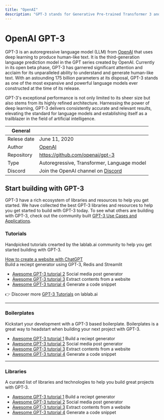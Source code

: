 ```yaml
---
title: "OpenAI"
description: "GPT-3 stands for Generative Pre-trained Transformer 3 and it is an autoregressive language model that uses deep learning to produce human-like text. It is the third-generation language prediction model in the GPT-n series created by OpenAI. GPT-3 is currently in open beta."
---
```


# OpenAI GPT-3
GPT-3 is an autoregressive language model (LLM) from [OpenAI](https://lablab.ai/tech/openai/) that uses deep learning to produce human-like text. It is the third-generation language prediction model in the GPT series created by OpenAI. Currently in its open beta phase, GPT-3 has garnered significant attention and acclaim for its unparalleled ability to understand and generate human-like text. With an astounding 175 billion parameters at its disposal, GPT-3 stands as one of the most expansive and powerful language models ever constructed at the time of its release.

GPT-3's exceptional performance is not only limited to its sheer size but also stems from its highly refined architecture. Harnessing the power of deep learning, GPT-3 delivers consistently accurate and relevant results, elevating the standard for language models and establishing itself as a trailblazer in the field of artificial intelligence.

| General  |  |
| --- | --- |
| Relese date |  June 11, 2020 |
| Author | [OpenAI](https://lablab.ai/tech/openai/)  |
| Repository | https://github.com/openai/gpt-3 |
| Type | Autoregressive, Transformer, Language model |
| Discord | Join the OpenAI channel on [Discord](https://discord.gg/7nQsGTy) |




## Start building with GPT-3
GPT-3 have a rich ecosystem of libraries and resources to help you get started. We have collected the best GPT-3 libraries and resources to help you get started to build with GPT-3 today. To see what others are building with GPT-3, check out the community built [GPT-3 Use Cases and Applications](/apps/tech/gpt3).

### Tutorials
Handpicked tutorials crearted by the lablab.ai community to help you get started building with GPT-3.

[How to create a website with ChatGPT](https://lablab.ai/t/chatgpt-tutorial-how-to-create-a-website-with-chatgpt)     
Build a reciept generator using GPT-3, Redis and Streamlit 
* [Awesome GPT-3 tutorial 2](###) Social media post generator
* [Awesome GPT-3 tutorial 3](###) Extract contents from a website
* [Awesome GPT-3 tutorial 4](###) Generate a code snippet


👉 Discover more [GPT-3 Tutorials](https://lablab.ai/t/gpt-3) on lablab.ai

---

### Boilerplates
Kickstart your development with a GPT-3 based boilerplate. Boilerplates is a great way to headstart when building your next project with GPT-3.

* [Awesome GPT-3 tutorial 1](###) Build a reciept generator 
* [Awesome GPT-3 tutorial 2](###) Social media post generator
* [Awesome GPT-3 tutorial 3](###) Extract contents from a website
* [Awesome GPT-3 tutorial 4](###) Generate a code snippet

---

### Libraries
A curated list of libraries and technologies to help you build great projects with GPT-3.

* [Awesome GPT-3 tutorial 1](###) Build a reciept generator 
* [Awesome GPT-3 tutorial 2](###) Social media post generator
* [Awesome GPT-3 tutorial 3](###) Extract contents from a website
* [Awesome GPT-3 tutorial 4](###) Generate a code snippet







